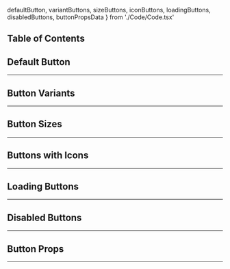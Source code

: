   defaultButton,
  variantButtons,
  sizeButtons,
  iconButtons,
  loadingButtons,
  disabledButtons,
  buttonPropsData
} from './Code/Code.tsx'

## Table of Contents

## Default Button
---
<CodeSnippets styles="mt-4" content={defaultButton} lang="javascript" url="examples/components/button/default-button">
</CodeSnippets>

## Button Variants
---
<CodeSnippets styles="mt-4" content={variantButtons} lang="javascript" url="examples/components/button/variant-buttons">
</CodeSnippets>

## Button Sizes
---
<CodeSnippets styles="mt-4" content={sizeButtons} lang="javascript" url="examples/components/button/size-buttons">
</CodeSnippets>

## Buttons with Icons
---
<CodeSnippets styles="mt-4" content={iconButtons} lang="javascript" url="examples/components/button/icon-buttons">
</CodeSnippets>

## Loading Buttons
---
<CodeSnippets styles="mt-4" content={loadingButtons} lang="javascript" url="examples/components/button/loading-buttons">
</CodeSnippets>

## Disabled Buttons
---
<CodeSnippets styles="mt-4" content={disabledButtons} lang="javascript" url="examples/components/button/disabled-buttons">
</CodeSnippets>

## Button Props
---
<ComponentTable data={buttonPropsData} />
